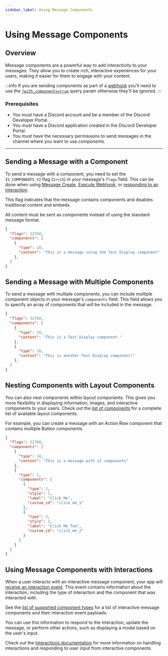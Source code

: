 ```yaml
---
sidebar_label: Using Message Components
---
```


# Using Message Components

## Overview 

Message components are a powerful way to add interactivity to your messages. They allow you to create rich, interactive experiences for your users, making it easier for them to engage with your content.

:::info
If you are sending components as part of a [webhook](/docs/resources/webhook) you'll need to use the [`?with_components=true`](/docs/resources/webhook#execute-webhook-query-string-params) query param otherwise they'll be ignored.
:::

### Prerequisites

- You must have a Discord account and be a member of the Discord Developer Portal.
- You must have a Discord application created in the Discord Developer Portal.
- You must have the necessary permissions to send messages in the channel where you want to use components.

---

## Sending a Message with a Component

To send a message with a component, you need to set the `IS_COMPONENTS_V2` flag (`1<<15`) in your message's `flags` field. This can be done when using [Message Create](/docs/resources/message#create-message), [Execute Webhook](/docs/resources/webhook#execute-webhook), or [responding to an interaction](/docs/interactions/receiving-and-responding#create-followup-message).

This flag indicates that the message contains components and disables traditional content and embeds.

All content must be sent as components instead of using the standard message format.

```json
{
  "flags": 32768,
  "components": [
    {
      "type": 10,
      "content": "This is a message using the Text Display component"
    },
  ]
}
```

## Sending a Message with Multiple Components

To send a message with multiple components, you can include multiple component objects in your message's `components` field. This field allows you to specify an array of components that will be included in the message.

```json
{
  "flags": 32768,
  "components": [
    {
      "type": 10,
      "content": "This is a Text Display component."
    },
    {
      "type": 10,
      "content": "This is another Text Display component!"
    },
  ]
}
```

## Nesting Components with Layout Components

You can also nest components within layout components. This gives you more flexibility in displaying information, images, and interactive components to your users. Check out the [list of components](/docs/components/reference#component-object-component-types) for a complete list of available layout components.

For example, you can create a message with an Action Row component that contains multiple Button components.

```json
{
  "flags": 32768,
  "components": [
    {
      "type": 10,
      "content": "This is a message with v2 components"
    },
    {
      "type": 1,
      "components": [
        {
          "type": 2,
          "style": 1,
          "label": "Click Me",
          "custom_id": "click_me_1"
        },
        {
          "type": 2,
          "style": 2,
          "label": "Click Me Too",
          "custom_id": "click_me_2"
        }
      ]
    }
  ]
}
```

## Using Message Components with Interactions

When a user interacts with an interactive message component, your app will [receive an interaction event](/docs/interactions/overview). This event contains information about the interaction, including the type of interaction and the component that was interacted with.

See the [list of supported component types](/docs/components/reference#component-object-component-types) for a list of interactive message components and their interaction event payloads.

You can use this information to respond to the interaction, update the message, or perform other actions, such as displaying a modal based on the user's input.

Check out the [Interactions documentation](/docs/interactions/overview) for more information on handling interactions and responding to user input from interactive components.
